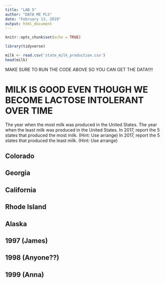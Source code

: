 ---
title: "LAB 5"
author: "DATA ME PLS"
date: "February 13, 2019"
output: html_document
---

```{r setup, include=FALSE}
knitr::opts_chunk$set(echo = TRUE)

library(tidyverse)

milk <- read.csv('state_milk_production.csv')
head(milk)
```
MAKE SURE TO RUN THE CODE ABOVE SO YOU CAN GET THE DATA!!!!


# MILK IS GOOD EVEN THOUGH WE BECOME LACTOSE INTOLERANT OVER TIME
The year when the most milk was produced in the United States.
The year when the least milk was produced in the United States.
In 2017, report the 5 states that produced the most milk. (Hint: Use arrange)
In 2017, report the 5 states that produced the least milk. (Hint: Use arrange)

## Colorado

## Georgia

## California

## Rhode Island

## Alaska 

## 1997 (James)

## 1998 (Anyone??)

## 1999 (Anna)
